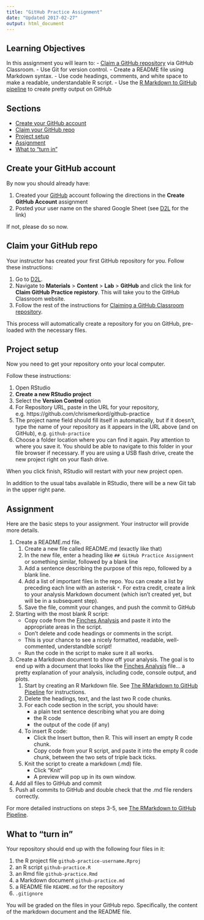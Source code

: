 ```yaml
---
title: "GitHub Practice Assignment"
date: "Updated 2017-02-27"
output: html_document
---
```


## Learning Objectives

In this assignment you will learn to:
- [Claim a GitHub repository](claim_repo.html) via GitHub Classroom.
- Use Git for version control.
- Create a README file using Markdown syntax.
- Use code headings, comments, and white space to make a readable, understandable R script.
- Use the [R Markdown to GitHub pipeline](rmd_pipeline.html) to create pretty output on GitHub


## Sections

- [Create your GitHub account]
- [Claim your GitHub repo]
- [Project setup]
- [Assignment]
- [What to "turn in"]

## Create your GitHub account

By now you should already have:

1. Created your [GitHub](https://github.com/) account following the directions in the **Create GitHub Account** assignment
2. Posted your user name on the shared Google Sheet (see [D2L](https://mnstate.learn.minnstate.edu/d2l/home/4541637) for the link)

If not, please do so now.

## Claim your GitHub repo

Your instructor has created your first GitHub repository for you. Follow these instructions:

1. Go to [D2L](https://mnstate.learn.minnstate.edu/d2l/home/4541637).
2. Navigate to **Materials** > **Content** > **Lab** > **GitHub** and click the link for **Claim GitHub Practice repistory**. This will take you to the GitHub Classroom website.
3. Follow the rest of the instructions for [Claiming a GitHub Classroom repository](claim_repo.html).

This process will automatically create a repository for you on GitHub, pre-loaded with the necessary files.

## Project setup

Now you need to get your repository onto your local computer.

Follow these instructions:

1. Open RStudio
2. **Create a new RStudio project**
3. Select the **Version Control** option
4. For Repository URL, paste in the URL for your repository, e.g. https://github.com/chrismerkord/github-practice
5. The project name field should fill itself in automatically, but if it doesn't, type the name of your repository as it appears in the URL above (and on GitHub), e.g. `github-practice`
3. Choose a folder location where you can find it again. Pay attention to where you save it. You should be able to navigate to this folder in your file browser if necessary. If you are using a USB flash drive, create the new project right on your flash drive.

When you click finish, RStudio will restart with your new project open.

In addition to the usual tabs available in RStudio, there will be a new Git tab in the upper right pane.

## Assignment

Here are the basic steps to your assignment. Your instructor will provide more details.

1. Create a README.md file.
    1. Create a new file called README.md (exactly like that)
    2. In the new file, enter a heading like `## GitHub Practice Assignment` or something similar, followed by a blank line
    3. Add a sentence describing the purpose of this repo, followed by a blank line.
    4. Add a list of important files in the repo. You can create a list by preceding each line with an asterisk `*`. For extra credit, create a link to your analysis Markdown document (which isn't created yet, but will be in a subsequent step).
    4. Save the file, commit your changes, and push the commit to GitHub
2. Starting with the most blank R script:
    - Copy code from the [Finches Analysis](finches_analysis.html) and paste it into the appropriate areas in the script. 
    - Don't delete and code headings or comments in the script. 
    - This is your chance to see a nicely formatted, readable, well-commented, understandble script!
    - Run the code in the script to make sure it all works.
4. Create a Markdown document to show off your analysis. The goal is to end up with a document that looks like the [Finches Analysis](finches_analysis.html) file... a pretty explanation of your analysis, including code, console output, and plots.
    1. Start by creating an R Markdown file. See [The RMarkdown to GitHub Pipeline](rmd_pipeline.html) for instructions.
    2. Delete the headings, text, and the last two R code chunks.
    2. For each code section in the script, you should have:
        - a plain text sentence describing what you are doing
        - the R code
        - the output of the code (if any)
    3. To insert R code:
        - Click the Insert button, then R. This will insert an empty R code chunk.
        - Copy code from your R script, and paste it into the empty R code chunk, between the two sets of triple back ticks.
    5. Knit the script to create a markdown (.md) file.
        - Click "Knit"
        - A preview will pop up in its own window.
6. Add all files to GitHub and commit
7. Push all commits to GitHub and double check that the .md file renders correctly.

For more detailed instructions on steps 3-5, see [The RMarkdown to GitHub Pipeline](rmd_pipeline.html).

## What to "turn in"

Your repository should end up with the following four files in it:

1. the R project file `github-practice-username.Rproj`
2. an R script `github-practice.R`
3. an Rmd file `github-practice.Rmd`
3. a Markdown document `github-practice.md`
4. a README file `README.md` for the repository
5. `.gitignore`

You will be graded on the files in your GitHub repo. Specifically, the content of the markdown document and the README file.